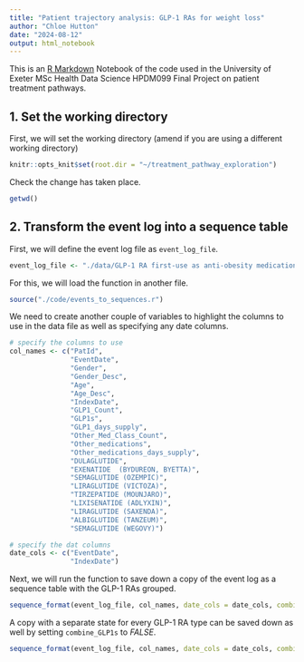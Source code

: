 ```yaml
---
title: "Patient trajectory analysis: GLP-1 RAs for weight loss"
author: "Chloe Hutton"
date: "2024-08-12"
output: html_notebook
---
```


This is an [R Markdown](http://rmarkdown.rstudio.com) Notebook of the code used in the University of Exeter MSc Health Data Science HPDM099 Final Project on patient treatment pathways.

## 1. Set the working directory

First, we will set the working directory (amend if you are using a different working directory)

```r
knitr::opts_knit$set(root.dir = "~/treatment_pathway_exploration")
```

Check the change has taken place.

```r
getwd()
```

## 2. Transform the event log into a sequence table

First, we will define the event log file as `event_log_file`.

```r
event_log_file <- "./data/GLP-1 RA first-use as anti-obesity medication (no diabetes)_Event.csv"
```

For this, we will load the function in another file.

```r
source("./code/events_to_sequences.r")
```

We need to create another couple of variables to highlight the columns to use in the data file as well as specifying any date columns.

```r
# specify the columns to use
col_names <- c("PatId",
               "EventDate",                                      
               "Gender",
               "Gender_Desc",                    
               "Age",
               "Age_Desc",                  
               "IndexDate",
               "GLP1_Count",                      
               "GLP1s",
               "GLP1_days_supply",                    
               "Other_Med_Class_Count",
               "Other_medications",
               "Other_medications_days_supply",
               "DULAGLUTIDE",                
               "EXENATIDE  (BYDUREON, BYETTA)",
               "SEMAGLUTIDE (OZEMPIC)",
               "LIRAGLUTIDE (VICTOZA)",
               "TIRZEPATIDE (MOUNJARO)",
               "LIXISENATIDE (ADLYXIN)",
               "LIRAGLUTIDE (SAXENDA)",
               "ALBIGLUTIDE (TANZEUM)",
               "SEMAGLUTIDE (WEGOVY)")

# specify the dat columns
date_cols <- c("EventDate",                  
               "IndexDate")
```

Next, we will run the function to save down a copy of the event log as a sequence table with the GLP-1 RAs grouped.

```r
sequence_format(event_log_file, col_names, date_cols = date_cols, combine_GLP1s = TRUE)
```

A copy with a separate state for every GLP-1 RA type can be saved down as well by setting `combine_GLP1s` to *FALSE*.

```r
sequence_format(event_log_file, col_names, date_cols = date_cols, combine_GLP1s = FALSE)
```
